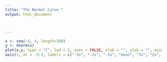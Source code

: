 ```yaml
---
title: "The Normal Curve "
output: html_document



---
```




```r
x <- seq(-4, 4, length=100)
y <- dnorm(x)
plot(x,y, type = "l", lwd = 2, axes = FALSE, xlab = "", ylab = "", main="The Normal Curve")
axis(1, at = -3:3, labels = c("-3s", "-2s", "-1s", "mean", "1s", "2s", "3s"))
```